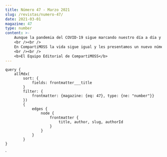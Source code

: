 ```yaml
---
title: Número 47 - Marzo 2021
slug: /revistas/numero-47/
date: 2021-03-01
magazine: 47
type: number
content: >-
    Aunque la pandemia del COVID-19 sigue marcando nuestro día a día y el de nuestras familias en muchos aspectos positivos o negativos, también lo está haciendo desde el punto de vista de la tecnología acelerando el ritmo de innovación y de nuevos productos que las grandes compañías tecnológicas están lanzando al mercado. En esta línea, está claro que Microsoft durante los últimos meses ha sacado a la luz novedades a un ritmo mucho más rapido que si el dichoso bicho no estuviese dando guerra. Una buena prueba de esto es Microsoft VIVA, la gran novedad del momento y que supondrá un antes y un después en lo que a la Experiencia de Empleado Conectado se refiere y que va a ser el nuevo caballo de batalla en el que todas las grandes van a estar y en la que como profesionales del sector tendremos mucho que aportar y que decir. 
    <br /><br />
    En CompartiMOSS la vida sigue igual y les presentamos un nuevo número que ha sido posible gracias al trabajo en equipo de Autores, Editorial y de nuestros lectores. Esperamos que este nuevo número, lleno de nuevo de artículos de calidad sea de su agrado y sobre todo deseamos que estén bien y que se cuiden. 
    <br /><br />
    <b>​El Equipo Editorial de CompartiMOSS</b>
---
```



<NumberHeader frontmatter={props.pageContext.frontmatter} />

<ViewArticles articles={props.data.allMdx} title="Índice" />

<ViewPartners />

    query {
        allMdx(    
            sort: {
                fields: frontmatter___title
            }
            filter: {
                frontmatter: {magazine: {eq: 47}, type: {ne: "number"}}
            }) 
            {
                edges {
                    node {
                        frontmatter {
                            title, author, slug, authorId
                        }      
                    }
                }
            }
    }
`
